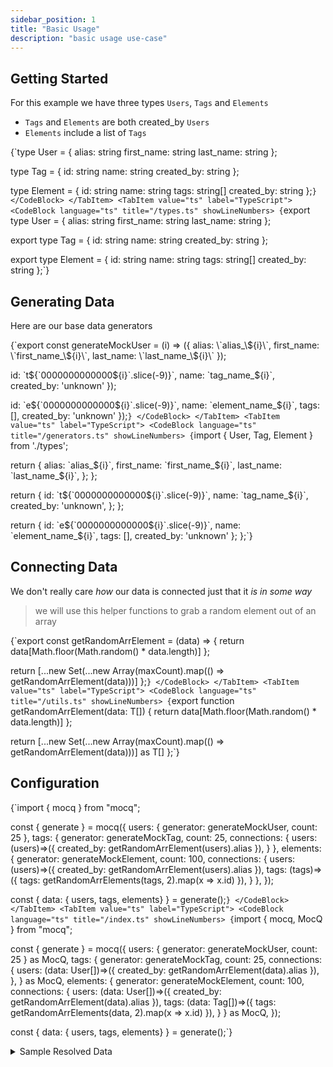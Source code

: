 ```yaml
---
sidebar_position: 1
title: "Basic Usage"
description: "basic usage use-case"
---
```


## Getting Started

For this example we have three types `Users`, `Tags` and `Elements`

- `Tags` and `Elements` are both created_by `Users`
- `Elements` include a list of `Tags` 



<Tabs groupId="code-block-language">
  <TabItem value="js" label="JavaScript">
    <CodeBlock language="ts">
{`type User = {
  alias: string
  first_name: string
  last_name: string
};

type Tag = {
  id: string
  name: string
  created_by: string
};

type Element = {
  id: string
  name: string
  tags: string[]
  created_by: string
};`}
    </CodeBlock>
  </TabItem>
  <TabItem value="ts" label="TypeScript">
    <CodeBlock
      language="ts"
      title="/types.ts"
      showLineNumbers>
{`export type User = {
  alias: string
  first_name: string
  last_name: string
};

export type Tag = {
  id: string
  name: string
  created_by: string
};

export type Element = {
  id: string
  name: string
  tags: string[]
  created_by: string
};`}
    </CodeBlock>
  </TabItem>
</Tabs>

## Generating Data

Here are our base data generators

<Tabs groupId="code-block-language">
  <TabItem value="js" label="JavaScript">
    <CodeBlock language="js"
      title="/generators.js"
      showLineNumbers>
{`export const generateMockUser = (i) => ({
  alias: \`alias_\${i}\`,
  first_name: \`first_name_\${i}\`,
  last_name: \`last_name_\${i}\`
});

  id: \`t\${\`0000000000000\${i}\`.slice(-9)}\`,
  name: \`tag_name_\${i}\`,
  created_by: 'unknown'
});

  id: \`e\${\`0000000000000\${i}\`.slice(-9)}\`,
  name: \`element_name_\${i}\`,
  tags: [],
  created_by: 'unknown'
});`}
    </CodeBlock>
  </TabItem>
  <TabItem value="ts" label="TypeScript">
    <CodeBlock
      language="ts"
      title="/generators.ts"
      showLineNumbers>
{`import { User, Tag, Element } from './types';

  return {
    alias: \`alias_\${i}\`,
    first_name: \`first_name_\${i}\`,
    last_name: \`last_name_\${i}\`,
  };
};

  return {
    id: \`t\${\`0000000000000\${i}\`.slice(-9)}\`,
    name: \`tag_name_\${i}\`,
    created_by: 'unknown',
  };
};

  return {
    id: \`e\${\`0000000000000\${i}\`.slice(-9)}\`,
    name: \`element_name_\${i}\`,
    tags: [],
    created_by: 'unknown'
  };
};`}
    </CodeBlock>
  </TabItem>
</Tabs>

## Connecting Data

We don't really care _how_ our data is connected just that it _is in some way_

> we will use this helper functions to grab a random element out of an array

<Tabs groupId="code-block-language">
  <TabItem value="js" label="JavaScript">
    <CodeBlock language="js"
      title="/utils.js"
      showLineNumbers>
{`export const getRandomArrElement = (data) => {
  return data[Math.floor(Math.random() * data.length)]
};

  return [...new Set(...new Array(maxCount).map(() => getRandomArrElement(data)))]
};`}
    </CodeBlock>
  </TabItem>
  <TabItem value="ts" label="TypeScript">
    <CodeBlock
      language="ts"
      title="/utils.ts"
      showLineNumbers>
{`export function getRandomArrElement<T>(data: T[]) {
  return data[Math.floor(Math.random() * data.length)]
};

  return [...new Set(...new Array(maxCount).map(() => getRandomArrElement(data)))] as T[]
};`}
    </CodeBlock>
  </TabItem>
</Tabs>

## Configuration

<Tabs groupId="code-block-language">
  <TabItem value="js" label="JavaScript">
    <CodeBlock language="js"
      title="/index.js"
      showLineNumbers>
{`import { mocq } from "mocq";

const { generate } = mocq({
  users: {
    generator: generateMockUser,
    count: 25
  },
  tags: {
    generator: generateMockTag,
      count: 25,
      connections: {
        users: (users)=>({ created_by: getRandomArrElement(users).alias }),
      }
  },
  elements: {
    generator: generateMockElement,
      count: 100,
      connections: {
        users: (users)=>({ created_by: getRandomArrElement(users).alias }),
        tags: (tags)=>({ tags: getRandomArrElements(tags, 2).map(x => x.id) }),
      }
  },
});

const { data: { users, tags, elements} } = generate();`}
    </CodeBlock>
  </TabItem>
  <TabItem value="ts" label="TypeScript">
    <CodeBlock
      language="ts"
      title="/index.ts"
      showLineNumbers>
{`import { mocq, MocQ } from "mocq";

const { generate } = mocq({
  users: {
    generator: generateMockUser,
    count: 25
  } as MocQ<User>,
  tags: {
    generator: generateMockTag,
      count: 25,
      connections: {
        users: (data: User[])=>({ created_by: getRandomArrElement(data).alias }),
      },
  } as MocQ<Tag>,
  elements: {
    generator: generateMockElement,
      count: 100,
      connections: {
        users: (data: User[])=>({ created_by: getRandomArrElement(data).alias }),
        tags: (data: Tag[])=>({ tags: getRandomArrElements(data, 2).map(x => x.id) }),
      }
  } as MocQ<Element>,
});

const { data: { users, tags, elements} } = generate();`}
    </CodeBlock>
  </TabItem>
</Tabs>

<details>
<summary>
Sample Resolved Data
</summary>
`users`: 
```js
[
  {
    alias: "alias_0",
    first_name: "first_name_0",
    last_name: "last_name_0"
  },
  // ... 24 more entries
]
```

`tags`: 
```js
[
  {
    id: "t000000000",
    name: "tag_name_0",
    created_by: "alias_1"
  },
  // ... 24 more entries
]
```

`elements`: 
```js
[
  {
    id: "e000000099",
    name: "element_name_99",
    tags: [ "t000000001", "t000000000" ],
    created_by: "alias_21"
  },
  // ... 99 more entries
]
```
</details>